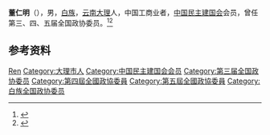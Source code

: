 '''董仁明'''（{{bd|1915年|}}），男，[[白族|白族]]，[[云南|云南]][[大理|大理]]人，中国工商业者，[[中国民主建国会|中国民主建国会]]会员，曾任第三、四、五届全国政协委员。<ref>{{Cite book|title=历届全国政协委员人名辞典|author=|publisher=中国国际广播出版社|year=1996|isbn=9787507813746|location=北京|pages=286}}</ref><ref>{{Cite book|title=中华人民共和国职官志|author=何虎生, 李耀东, 向常福主编|publisher=中国社会出版社|year=2003|isbn=9787800883934|location=北京|pages=}}</ref>

== 参考资料 ==
{{reflist}}

{{中国政治人物小作品}}

{{Authority control}}
{{DEFAULTSORT:Dong董}}
[[Category:董姓|Ren]]
[[Category:大理市人|Category:大理市人]]
[[Category:中国民主建国会会员|Category:中国民主建国会会员]]
[[Category:第三届全国政协委员|Category:第三届全国政协委员]]
[[Category:第四屆全國政協委員|Category:第四屆全國政協委員]]
[[Category:第五屆全國政協委員|Category:第五屆全國政協委員]]
[[Category:白族全国政协委员|Category:白族全国政协委员]]